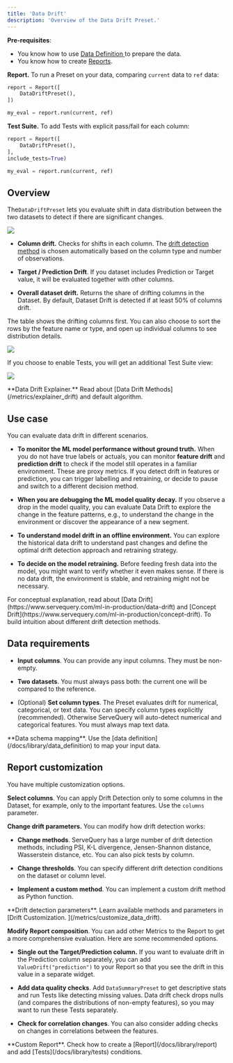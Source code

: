 ```yaml
---
title: 'Data Drift'
description: 'Overview of the Data Drift Preset.'
---
```


**Pre-requisites**:
* You know how to use [Data Definition ](/docs/library/data_definition)to prepare the data.
* You know how to create [Reports](/docs/library/report).
  
**Report.** To run a Preset on your data, comparing `current` data to `ref` data:

```python
report = Report([
    DataDriftPreset(),
])

my_eval = report.run(current, ref)
```

**Test Suite.** To add Tests with explicit pass/fail for each column:

```python
report = Report([
    DataDriftPreset(),
],
include_tests=True)

my_eval = report.run(current, ref)
```

## Overview

The`DataDriftPreset` lets you evaluate shift in data distribution between the two datasets to detect if there are significant changes.&#x20;

![](/images/metrics/preset_data_drift_2-min.png)

* **Column drift.** Checks for shifts in each column. The [drift detection method](/metrics/explainer_drift) is chosen automatically based on the column type and number of observations.

* **Target / Prediction Drift**. If you dataset includes Prediction or Target value, it will be evaluated together with other columns.

* **Overall dataset drift.** Returns the share of drifting columns in the Dataset. By default, Dataset Drift is detected if at least 50% of columns drift.

The table shows the drifting columns first. You can also choose to sort the rows by the feature name or type, and open up individual columns to see distribution details.

![](/images/metrics/preset_data_drift-min.png)

If you choose to enable Tests, you will get an additional Test Suite view:

![](/images/metrics/test_preset_data_drift-min.png)

<Info>
  **Data Drift Explainer.** Read about [Data Drift Methods](/metrics/explainer_drift) and default algorithm.
</Info>

## Use case

You can evaluate data drift in different scenarios.

* **To monitor the ML model performance without ground truth.** When you do not have true labels or actuals, you can monitor **feature drift** and **prediction drift** to check if the model still operates in a familiar environment. These are proxy metrics. If you detect drift in features or prediction, you can trigger labelling and retraining, or decide to pause and switch to a different decision method.

* **When you are debugging the ML model quality decay.** If you observe a drop in the model quality, you can evaluate Data Drift to explore the change in the feature patterns, e.g., to understand the change in the environment or discover the appearance of a new segment.

* **To understand model drift in an offline environment.** You can explore the historical data drift to understand past changes and define the optimal drift detection approach and retraining strategy.

* **To decide on the model retraining.** Before feeding fresh data into the model, you might want to verify whether it even makes sense. If there is no data drift, the environment is stable, and retraining might not be necessary.

<Info>
  For conceptual explanation, read about [Data Drift](https://www.servequery.com/ml-in-production/data-drift) and [Concept Drift](https://www.servequery.com/ml-in-production/concept-drift). To build intuition about different drift detection methods.
</Info>

## Data requirements

* **Input columns**. You can provide any input columns. They must be non-empty.

* **Two datasets**. You must always pass both: the current one will be compared to the reference.

* (Optional) **Set column types**. The Preset evaluates drift for numerical, categorical, or text data. You can specify column types explicitly (recommended). Otherwise ServeQuery will auto-detect numerical and categorical features. You must always map text data.

<Info>
  **Data schema mapping**. Use the [data definition](/docs/library/data_definition) to map your input data.
</Info>

## Report customization

You have multiple customization options.

**Select columns**. You can apply Drift Detection only to some columns in the Dataset, for example, only to the important features. Use the `columns` parameter.

**Change drift parameters.** You can modify how drift detection works:

* **Change methods**. ServeQuery has a large number of drift detection methods, including PSI, K-L divergence, Jensen-Shannon distance, Wasserstein distance, etc. You can also pick tests by column.

* **Change thresholds**. You can specify different drift detection conditions on the dataset or column level.

* **Implement a custom method**. You can implement a custom drift method as Python function.

<Info>
  **Drift detection parameters**. Learn available methods and parameters in [Drift Customization. ](/metrics/customize_data_drift).
</Info>

**Modify Report composition**. You can add other Metrics to the Report to get a more comprehensive evaluation. Here are some recommended options.

* **Single out the Target/Prediction column.** If you want to evaluate drift in the Prediction column separately, you can add `ValueDrift("prediction")` to your Report so that you see the drift in this value in a separate widget.

* **Add data quality checks**. Add `DataSummaryPreset` to get descriptive stats and run Tests like detecting missing values. Data drift check drops nulls (and compares the distributions of non-empty features), so you may want to run these Tests separately.

* **Check for correlation changes**. You can also consider adding checks on changes in correlations between the features.

<Info>
  **Custom Report**. Check how to create a [Report](/docs/library/report) and add [Tests](/docs/library/tests) conditions.
</Info>